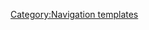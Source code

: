 <noinclude>{{modNote|Apex}}</noinclude>
{{Navbox
| name       = Nav Apex
| title      = [[Mod:Apex|Apex]]
| listclass  = hlist
| state      = {{{state|expanded}}}

| above      = Everything you need to know about Apex.

| group1     = Regions
| list1      = 

| group2     = Lakes
| list2      = 

| group3     = Misc
| list3      = [[Mod:Apex/Configuration|Configuration]]

| below      = 
}}<noinclude>[[Category:Navigation templates]]</noinclude>
